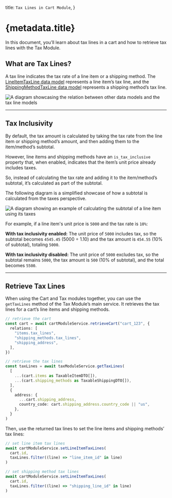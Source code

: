   title: `Tax Lines in Cart Module`,
}

# {metadata.title}

In this document, you’ll learn about tax lines in a cart and how to retrieve tax lines with the Tax Module.

## What are Tax Lines?

A tax line indicates the tax rate of a line item or a shipping method. The [LineItemTaxLine data model](/references/cart/models/LineItemTaxLine) represents a line item’s tax line, and the [ShippingMethodTaxLine data model](/references/cart/models/ShippingMethodTaxLine) represents a shipping method’s tax line.

![A diagram showcasing the relation between other data models and the tax line models](https://res.cloudinary.com/dza7lstvk/image/upload/v1711534431/Medusa%20Resources/cart-tax-lines_oheaq6.jpg)

---

## Tax Inclusivity

By default, the tax amount is calculated by taking the tax rate from the line item or shipping method’s amount, and then adding them to the item/method’s subtotal.

However, line items and shipping methods have an `is_tax_inclusive` property that, when enabled, indicates that the item’s unit price already includes taxes.

So, instead of calculating the tax rate and adding it to the item/method’s subtotal, it’s calculated as part of the subtotal.

<Note>

The following diagram is a simplified showcase of how a subtotal is calculated from the taxes perspective.

</Note>

![A diagram showing an example of calculating the subtotal of a line item using its taxes](https://res.cloudinary.com/dza7lstvk/image/upload/v1711535295/Medusa%20Resources/cart-tax-inclusive_shpr3t.jpg)

For example, if a line item's unit price is `5000` and the tax rate is `10%`:

**With tax inclusivity enabled:** The unit price of `5000` includes tax, so the subtotal becomes `4545.45` (5000 ÷ 1.10) and the tax amount is `454.55` (10% of subtotal), totaling `5000`.

**With tax inclusivity disabled:** The unit price of `5000` excludes tax, so the subtotal remains `5000`, the tax amount is `500` (10% of subtotal), and the total becomes `5500`.

---

## Retrieve Tax Lines

When using the Cart and Tax modules together, you can use the `getTaxLines` method of the Tax Module’s main service. It retrieves the tax lines for a cart’s line items and shipping methods.

```ts
// retrieve the cart
const cart = await cartModuleService.retrieveCart("cart_123", {
  relations: [
    "items.tax_lines",
    "shipping_methods.tax_lines",
    "shipping_address",
  ],
})

// retrieve the tax lines
const taxLines = await taxModuleService.getTaxLines(
  [
    ...(cart.items as TaxableItemDTO[]),
    ...(cart.shipping_methods as TaxableShippingDTO[]),
  ],
  {
    address: {
      ...cart.shipping_address,
      country_code: cart.shipping_address.country_code || "us",
    },
  }
)
```

Then, use the returned tax lines to set the line items and shipping methods’ tax lines:

```ts
// set line item tax lines
await cartModuleService.setLineItemTaxLines(
  cart.id,
  taxLines.filter((line) => "line_item_id" in line)
)

// set shipping method tax lines
await cartModuleService.setLineItemTaxLines(
  cart.id,
  taxLines.filter((line) => "shipping_line_id" in line)
)
```
